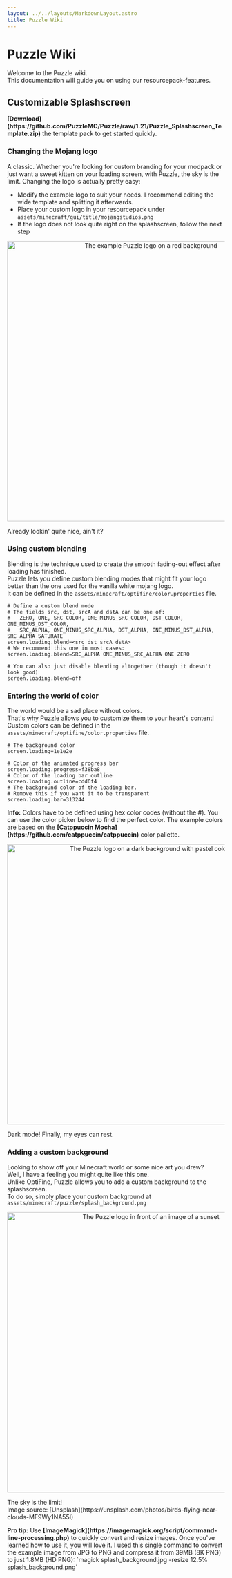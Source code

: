 ```yaml
---
layout: ../../layouts/MarkdownLayout.astro
title: Puzzle Wiki
---
```



# Puzzle Wiki

Welcome to the Puzzle wiki.  
This documentation will guide you on using our resourcepack-features.  

## Customizable Splashscreen

<Notification type="info">
  <Icon name="ion:information-circle-outline" />
  <p>
    <strong>[Download](https://github.com/PuzzleMC/Puzzle/raw/1.21/Puzzle_Splashscreen_Template.zip)</strong> the template pack to get started quickly.
  </p>
</Notification>  

### Changing the Mojang logo
A classic. Whether you're looking for custom branding for your modpack or just want a sweet kitten on your loading screen,
with Puzzle, the sky is the limit.
Changing the logo is actually pretty easy:
- Modify the example logo to suit your needs. I recommend editing the wide template and splitting it afterwards.
- Place your custom logo in your resourcepack under `assets/minecraft/gui/title/mojangstudios.png`
- If the logo does not look quite right on the splashscreen, follow the next step
<center><img alt="The example Puzzle logo on a red background" src="/puzzle/custom-logo.webp" width="650"></img></center>
<p class="text-center italic">Already lookin' quite nice, ain't it?</p>  

### Using custom blending
Blending is the technique used to create the smooth fading-out effect after loading has finished.  
Puzzle lets you define custom blending modes that might fit your logo better than the one used for the vanilla white mojang logo.  
It can be defined in the `assets/minecraft/optifine/color.properties` file.  

```properties
# Define a custom blend mode
# The fields src, dst, srcA and dstA can be one of: 
#   ZERO, ONE, SRC_COLOR, ONE_MINUS_SRC_COLOR, DST_COLOR, ONE_MINUS_DST_COLOR, 
#   SRC_ALPHA, ONE_MINUS_SRC_ALPHA, DST_ALPHA, ONE_MINUS_DST_ALPHA, SRC_ALPHA_SATURATE
screen.loading.blend=<src dst srcA dstA>
# We recommend this one in most cases: 
screen.loading.blend=SRC_ALPHA ONE_MINUS_SRC_ALPHA ONE ZERO
``` 
```properties
# You can also just disable blending altogether (though it doesn't look good)
screen.loading.blend=off
```

### Entering the world of color
The world would be a sad place without colors.  
That's why Puzzle allows you to customize them to your heart's content!  
Custom colors can be defined in the `assets/minecraft/optifine/color.properties` file.

```properties
# The background color
screen.loading=1e1e2e

# Color of the animated progress bar
screen.loading.progress=f38ba8
# Color of the loading bar outline
screen.loading.outline=cdd6f4
# The background color of the loading bar.
# Remove this if you want it to be transparent
screen.loading.bar=313244
```
<Notification type="default">
  <Icon name="ion:information-circle-outline" />
  <p>
    <strong>Info:</strong> Colors have to be defined using hex color codes (without the #).  
    You can use the color picker below to find the perfect color.  
    The example colors are based on the <strong>[Catppuccin Mocha](https://github.com/catppuccin/catppuccin)</strong> color pallette.
  </p>
</Notification> 
<ColorPicker/>

<center><img alt="The Puzzle logo on a dark background with pastel colors" src="/puzzle/custom-colors.webp" width="650"></img></center>
<p class="text-center italic">Dark mode! Finally, my eyes can rest.</p>  

### Adding a custom background
Looking to show off your Minecraft world or some nice art you drew?  
Well, I have a feeling you might quite like this one.  
Unlike OptiFine, Puzzle allows you to add a custom background to the splashscreen.  
To do so, simply place your custom background at `assets/minecraft/puzzle/splash_background.png`
<center><img alt="The Puzzle logo in front of an image of a sunset" src="/puzzle/custom-background.webp" width="650"></img></center>
<p class="text-center italic">The sky is the limit! <br>Image source: [Unsplash](https://unsplash.com/photos/birds-flying-near-clouds-MF9Wy1NA55I)</br></p>  

<Notification type="success">
  <Icon name="ion:information-circle-outline" />
  <p>
    <strong>Pro tip:</strong> Use <strong>[ImageMagick](https://imagemagick.org/script/command-line-processing.php)</strong> to quickly convert and resize images. Once you've learned how to use it, you will love it.  
    I used this single command to convert the example image from JPG to PNG and compress it from 39MB (8K PNG) to just 1.8MB (HD PNG):  
    `magick splash_background.jpg -resize 12.5% splash_background.png`
  </p>
</Notification>  